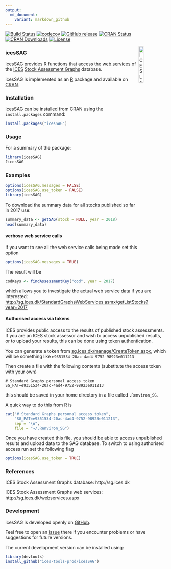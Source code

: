 ```yaml
---
output:
  md_document:
    variant: markdown_github
---
```


[![Build Status](https://travis-ci.org/ices-tools-prod/icesSAG.svg?branch=release)](https://travis-ci.org/ices-tools-prod/icesSAG) 
[![codecov](https://codecov.io/gh/ices-tools-prod/icesSAG/branch/master/graph/badge.svg)](https://codecov.io/gh/ices-tools-prod/icesSAG)
[![GitHub release](https://img.shields.io/github/release/ices-tools-prod/icesSAG.svg?maxAge=6000)]()
[![CRAN Status](http://r-pkg.org/badges/version/icesSAG)](https://cran.r-project.org/package=icesSAG)
[![CRAN Downloads](http://cranlogs.r-pkg.org/badges/icesSAG)](https://cran.r-project.org/package=icesSAG)
[![License](https://img.shields.io/badge/license-GPL%20(%3E%3D%202)-blue.svg)](https://www.gnu.org/licenses/gpl-3.0.en.html)

[<img align="right" alt="ICES Logo" width="17%" height="17%" src="http://ices.dk/_layouts/15/1033/images/icesimg/iceslogo.png">](http://ices.dk)

### icesSAG

icesSAG provides R functions that access the
[web services](http://sg.ices.dk/webservices.aspx) of the [ICES](http://ices.dk)
[Stock Assessment Graphs](http://sg.ices.dk) database.

icesSAG is implemented as an [R](https://www.r-project.org) package and
available on [CRAN](https://cran.r-project.org/package=icesSAG).

### Installation


icesSAG can be installed from CRAN using the `install.packages` command:

```r
install.packages("icesSAG")
```

### Usage


For a summary of the package:

```r
library(icesSAG)
?icesSAG
```

### Examples

```r
options(icesSAG.messages = FALSE)
options(icesSAG.use_token = FALSE)
library(icesSAG)
```

To download the summary data for all stocks published so far in 2017 use:
```r
summary_data <- getSAG(stock = NULL, year = 2018)
head(summary_data)
```


#### verbose web service calls

If you want to see all the web service calls being made set this option

```r
options(icesSAG.messages = TRUE)
```

The result will be

```r
codKeys <- findAssessmentKey("cod", year = 2017)
```

which allows you to investigate the actual web service data if you are interested:
[http://sg.ices.dk/StandardGraphsWebServices.asmx/getListStocks?year=2017](http://sg.ices.dk/StandardGraphsWebServices.asmx/getListStocks?year=2017)


#### Authorised access via tokens

ICES provides public access to the results of published stock assessments.  If you are an ICES stock assessor and wish to access unpublished results, or to upload your results, this can be done using token authentication.

You can generate a token from [sg.ices.dk/manage/CreateToken.aspx](https://sg.ices.dk/manage/CreateToken.aspx), which will be something like `e9351534-20ac-4ad4-9752-98923e011213`

Then create a file with the following contents (substitute the access token with your own)

```
# Standard Graphs personal access token
SG_PAT=e9351534-20ac-4ad4-9752-98923e011213
```

this should be saved in your home directory in a file called `.Renviron_SG`. 

A quick way to do this from R is

```r
cat("# Standard Graphs personal access token",
    "SG_PAT=e9351534-20ac-4ad4-9752-98923e011213",
    sep = "\n",
    file = "~/.Renviron_SG")
```

Once you have created this file, you should be able to access unpublished results and upload data to the SAG database.  To switch to using authorised access run set the following flag

```r
options(icesSAG.use_token = TRUE)
```

### References

ICES Stock Assessment Graphs database:
http://sg.ices.dk

ICES Stock Assessment Graphs web services:
http://sg.ices.dk/webservices.aspx

### Development

icesSAG is developed openly on
[GitHub](https://github.com/ices-tools-prod/icesSAG).

Feel free to open an [issue](https://github.com/ices-tools-prod/icesSAG/issues)
there if you encounter problems or have suggestions for future versions.

The current development version can be installed using:

```R
library(devtools)
install_github("ices-tools-prod/icesSAG")
```
